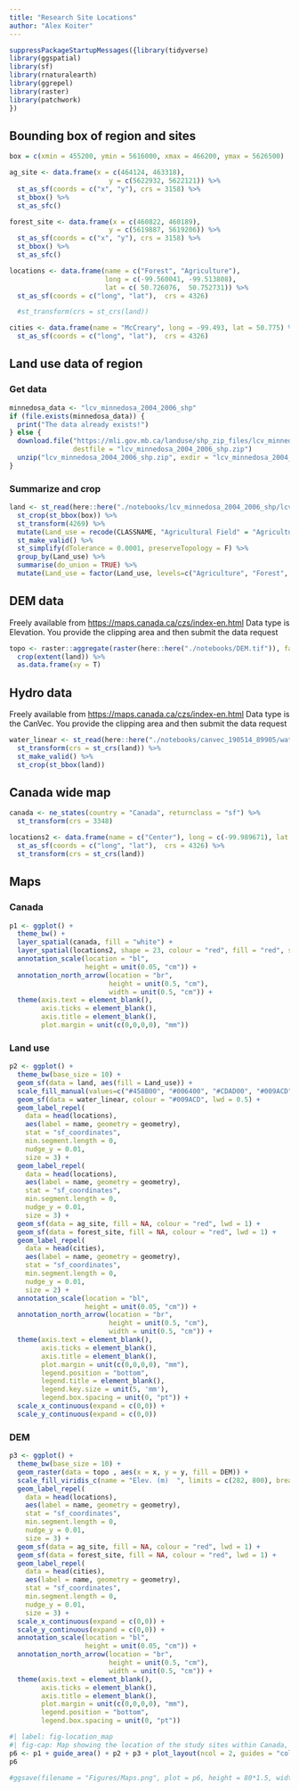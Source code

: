 ---
title: "Research Site Locations"
author: "Alex Koiter"
---

```{r}
suppressPackageStartupMessages({library(tidyverse)
library(ggspatial)
library(sf)
library(rnaturalearth)
library(ggrepel)
library(raster)
library(patchwork)
})
```

## Bounding box of region and sites
```{r}
box = c(xmin = 455200, ymin = 5616000, xmax = 466200, ymax = 5626500)

ag_site <- data.frame(x = c(464124, 463318),
                         y = c(5622932, 5622121)) %>% 
  st_as_sf(coords = c("x", "y"), crs = 3158) %>% 
  st_bbox() %>% 
  st_as_sfc()

forest_site <- data.frame(x = c(460822, 460189),
                         y = c(5619887, 5619206)) %>% 
  st_as_sf(coords = c("x", "y"), crs = 3158) %>% 
  st_bbox() %>% 
  st_as_sfc()

locations <- data.frame(name = c("Forest", "Agriculture"), 
                        long = c(-99.560041, -99.513808), 
                        lat = c( 50.726076,  50.752731)) %>%
  st_as_sf(coords = c("long", "lat"),  crs = 4326)

  #st_transform(crs = st_crs(land))

cities <- data.frame(name = "McCreary", long = -99.493, lat = 50.775) %>%
  st_as_sf(coords = c("long", "lat"),  crs = 4326) 
```

## Land use data of region
### Get data
```{r}
minnedosa_data <- "lcv_minnedosa_2004_2006_shp"
if (file.exists(minnedosa_data)) {
  print("The data already exists!")
} else {
  download.file("https://mli.gov.mb.ca/landuse/shp_zip_files/lcv_minnedosa_2004_2006_shp.zip", 
                destfile = "lcv_minnedosa_2004_2006_shp.zip")
  unzip("lcv_minnedosa_2004_2006_shp.zip", exdir = "lcv_minnedosa_2004_2006_shp")
}
```

### Summarize and crop
```{r}
land <- st_read(here::here("./notebooks/lcv_minnedosa_2004_2006_shp/lcv_minnedosa_2004_2006.shp")) %>%
  st_crop(st_bbox(box)) %>%
  st_transform(4269) %>%
  mutate(Land_use = recode(CLASSNAME, "Agricultural Field" = "Agriculture", "Agri - Forage Field" = "Agriculture", "Water Body" = "Water", "Wetland - Treed Bog" = "Wetland", "Wetland - Marsh" = "Wetland", "Decidious Forest" = "Forest", "Open Decidious Forest" = "Forest", "Mixedwood Forest" = "Forest", "Forest Cut Blocks" = "Forest", "Coniferous Forest" = "Forest","Roads Trails Rail Lines" = "Other", "Sand and Gravel" = "Other", "Cultural Features" = "Other", "Range and Grassland" = "Forage")) %>%
  st_make_valid() %>%
  st_simplify(dTolerance = 0.0001, preserveTopology = F) %>%
  group_by(Land_use) %>%
  summarise(do_union = TRUE) %>%
  mutate(Land_use = factor(Land_use, levels=c("Agriculture", "Forest", "Forage", "Water", "Wetland", "Other")))
```

## DEM data
Freely available from <https://maps.canada.ca/czs/index-en.html>
Data type is Elevation. You provide the clipping area and then submit the data request

```{r}
topo <- raster::aggregate(raster(here::here("./notebooks/DEM.tif")), fact = 3) %>%
  crop(extent(land)) %>%
  as.data.frame(xy = T)
```

## Hydro data
Freely available from <https://maps.canada.ca/czs/index-en.html>
Data type is the CanVec. You provide the clipping area and then submit the data request

```{r}
water_linear <- st_read(here::here("./notebooks/canvec_190514_89905/water_linear_flow_1.shp")) %>%
  st_transform(crs = st_crs(land)) %>%
  st_make_valid() %>%
  st_crop(st_bbox(land))
```

## Canada wide map
```{r}
canada <- ne_states(country = "Canada", returnclass = "sf") %>%
  st_transform(crs = 3348)

locations2 <- data.frame(name = c("Center"), long = c(-99.989671), lat = c(50.742554)) %>%
  st_as_sf(coords = c("long", "lat"),  crs = 4326) %>%
  st_transform(crs = st_crs(land))
```

## Maps
### Canada

```{r}
p1 <- ggplot() +
  theme_bw() +
  layer_spatial(canada, fill = "white") +
  layer_spatial(locations2, shape = 23, colour = "red", fill = "red", size = 2) +
  annotation_scale(location = "bl",
                   height = unit(0.05, "cm")) +
  annotation_north_arrow(location = "br", 
                         height = unit(0.5, "cm"),
                         width = unit(0.5, "cm")) +
  theme(axis.text = element_blank(),
        axis.ticks = element_blank(),
        axis.title = element_blank(),
        plot.margin = unit(c(0,0,0,0), "mm"))
```

### Land use
```{r}
p2 <- ggplot() +
  theme_bw(base_size = 10) +
  geom_sf(data = land, aes(fill = Land_use)) +
  scale_fill_manual(values=c("#458B00", "#006400", "#CDAD00", "#009ACD", "#CDB38B",  "#C1CDCD"), name = "Land use") +
  geom_sf(data = water_linear, colour = "#009ACD", lwd = 0.5) +
  geom_label_repel(
    data = head(locations),
    aes(label = name, geometry = geometry),
    stat = "sf_coordinates",
    min.segment.length = 0,
    nudge_y = 0.01, 
    size = 3) +
  geom_label_repel(
    data = head(locations),
    aes(label = name, geometry = geometry),
    stat = "sf_coordinates",
    min.segment.length = 0,
    nudge_y = 0.01, 
    size = 3) +
  geom_sf(data = ag_site, fill = NA, colour = "red", lwd = 1) +
  geom_sf(data = forest_site, fill = NA, colour = "red", lwd = 1) +
  geom_label_repel(
    data = head(cities),
    aes(label = name, geometry = geometry),
    stat = "sf_coordinates",
    min.segment.length = 0,
    nudge_y = 0.01,
    size = 2) +
  annotation_scale(location = "bl",
                   height = unit(0.05, "cm")) +
  annotation_north_arrow(location = "br", 
                         height = unit(0.5, "cm"),
                         width = unit(0.5, "cm")) +
  theme(axis.text = element_blank(),
        axis.ticks = element_blank(),
        axis.title = element_blank(),
        plot.margin = unit(c(0,0,0,0), "mm"),
        legend.position = "bottom",
        legend.title = element_blank(),
        legend.key.size = unit(5, 'mm'),
        legend.box.spacing = unit(0, "pt")) +
  scale_x_continuous(expand = c(0,0)) +
  scale_y_continuous(expand = c(0,0))
```

### DEM
```{r}
p3 <- ggplot() +
  theme_bw(base_size = 10) +
  geom_raster(data = topo , aes(x = x, y = y, fill = DEM)) + 
  scale_fill_viridis_c(name = "Elev. (m)  ", limits = c(282, 800), breaks = c(300, 550, 800)) +
  geom_label_repel(
    data = head(locations),
    aes(label = name, geometry = geometry),
    stat = "sf_coordinates",
    min.segment.length = 0,
    nudge_y = 0.01,
    size = 3) +
  geom_sf(data = ag_site, fill = NA, colour = "red", lwd = 1) +
  geom_sf(data = forest_site, fill = NA, colour = "red", lwd = 1) +
  geom_label_repel(
    data = head(cities),
    aes(label = name, geometry = geometry),
    stat = "sf_coordinates",
    min.segment.length = 0,
    nudge_y = 0.01,
    size = 3) +
  scale_x_continuous(expand = c(0,0)) +
  scale_y_continuous(expand = c(0,0)) +
  annotation_scale(location = "bl",
                   height = unit(0.05, "cm")) +
  annotation_north_arrow(location = "br", 
                         height = unit(0.5, "cm"),
                         width = unit(0.5, "cm")) +
  theme(axis.text = element_blank(),
        axis.ticks = element_blank(),
        axis.title = element_blank(),
        plot.margin = unit(c(0,0,0,0), "mm"),
        legend.position = "bottom",
        legend.box.spacing = unit(0, "pt")) 
```


```{r}
#| label: fig-location_map
#| fig-cap: Map showing the location of the study sites within Canada, and the regional land use and topography.
p6 <- p1 + guide_area() + p2 + p3 + plot_layout(ncol = 2, guides = "collect") 
p6

#ggsave(filename = "Figures/Maps.png", plot = p6, height = 80*1.5, width = 100*1.5, units = "mm", dpi = 800)
```